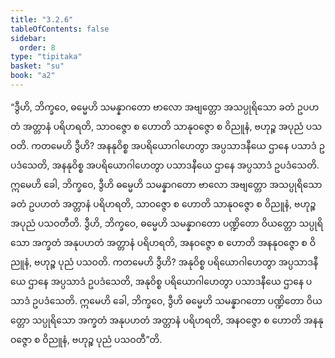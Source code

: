 ```yaml
---
title: "3.2.6"
tableOfContents: false
sidebar:
  order: 8
type: "tipitaka"
basket: "su"
book: "a2"
---
```



<DynamicBreadcrumb />

<Division number="136" book="a2">

<Paragraph number="223" book="a2">
“ဒွီဟိ, ဘိက္ခဝေ, ဓမ္မေဟိ သမန္နာဂတော ဗာလော အဗျတ္တော အသပ္ပုရိသော ခတံ ဥပဟတံ အတ္တာနံ ပရိဟရတိ, သာဝဇ္ဇော စ ဟောတိ သာနုဝဇ္ဇော စ ဝိညူနံ, ဗဟုဉ္စ အပုညံ ပသဝတိ. ကတမေဟိ ဒွီဟိ? အနနုဝိစ္စ အပရိယောဂါဟေတွာ အပ္ပသာဒနီယေ ဌာနေ ပသာဒံ ဥပဒံသေတိ, အနနုဝိစ္စ အပရိယောဂါဟေတွာ ပသာဒနီယေ ဌာနေ အပ္ပသာဒံ ဥပဒံသေတိ. ဣမေဟိ ခေါ, ဘိက္ခဝေ, ဒွီဟိ ဓမ္မေဟိ သမန္နာဂတော ဗာလော အဗျတ္တော အသပ္ပုရိသော ခတံ ဥပဟတံ အတ္တာနံ ပရိဟရတိ, သာဝဇ္ဇော စ ဟောတိ သာနုဝဇ္ဇော စ ဝိညူနံ, ဗဟုဉ္စ အပုညံ ပသဝတီတိ.
</Paragraph>

<Paragraph number="224" book="a2">
ဒွီဟိ, ဘိက္ခဝေ, ဓမ္မေဟိ သမန္နာဂတော ပဏ္ဍိတော ဝိယတ္တော သပ္ပုရိသော အက္ခတံ အနုပဟတံ အတ္တာနံ ပရိဟရတိ, အနဝဇ္ဇော စ ဟောတိ အနနုဝဇ္ဇော စ ဝိညူနံ, ဗဟုဉ္စ ပုညံ ပသဝတိ. ကတမေဟိ ဒွီဟိ? အနုဝိစ္စ ပရိယောဂါဟေတွာ အပ္ပသာဒနီယေ ဌာနေ အပ္ပသာဒံ ဥပဒံသေတိ, အနုဝိစ္စ ပရိယောဂါဟေတွာ ပသာဒနီယေ ဌာနေ ပသာဒံ ဥပဒံသေတိ. ဣမေဟိ ခေါ, ဘိက္ခဝေ, ဒွီဟိ ဓမ္မေဟိ သမန္နာဂတော ပဏ္ဍိတော ဝိယတ္တော သပ္ပုရိသော အက္ခတံ အနုပဟတံ အတ္တာနံ ပရိဟရတိ, အနဝဇ္ဇော စ ဟောတိ အနနုဝဇ္ဇော စ ဝိညူနံ, ဗဟုဉ္စ ပုညံ ပသဝတီ”တိ.
</Paragraph>
</Division>